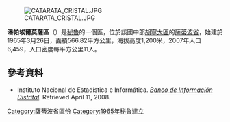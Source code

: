 [[Image:CATARATA_CRISTAL.JPG|right]]

'''潘帕埃爾莫薩區'''（{{lang-es|Distrito de Pampa Hermosa}}）是[[秘魯|秘魯]]的一個區，位於該國中部[[胡寧大區|胡寧大區]]的[[薩蒂波省|薩蒂波省]]，始建於1965年3月26日，面積566.82平方公里，海拔高度1,200米，2007年人口6,459，人口密度每平方公里11人。

==參考資料==
*{{es icon}} Instituto Nacional de Estadística e Informática. ''[https://web.archive.org/web/20080423164200/http://desa.inei.gob.pe/mapas/bid/ Banco de Información Distrital]''. Retrieved April 11, 2008.

{{胡寧大區區份}}

{{DEFAULTSORT:Pampa Hermosa District}}
[[Category:薩蒂波省區份|Category:薩蒂波省區份]]
[[Category:1965年秘魯建立|Category:1965年秘魯建立]]

{{Junín-geo-stub}}